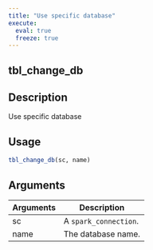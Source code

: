```yaml
---
title: "Use specific database"
execute:
  eval: true
  freeze: true
---
```


## tbl_change_db

## Description
Use specific database


## Usage
```r
tbl_change_db(sc, name)
```

## Arguments
|Arguments|Description|
|---|---|
| sc | A `spark_connection`. |
| name | The database name. |








